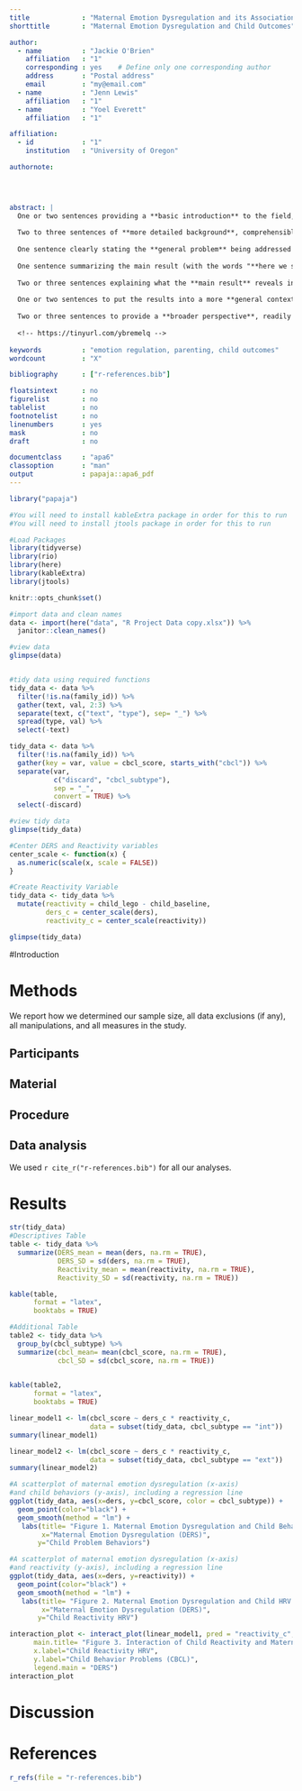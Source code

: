 ```yaml
---
title             : "Maternal Emotion Dysregulation and its Association with Child Internalizing and     Externalizing Behaviors and Heart Rate Variability"
shorttitle        : "Maternal Emotion Dysregulation and Child Outcomes"

author: 
  - name          : "Jackie O'Brien"
    affiliation   : "1"
    corresponding : yes    # Define only one corresponding author
    address       : "Postal address"
    email         : "my@email.com"
  - name          : "Jenn Lewis"
    affiliation   : "1"
  - name          : "Yoel Everett"
    affiliation   : "1"

affiliation:
  - id            : "1"
    institution   : "University of Oregon"

authornote: 
  



abstract: |
  One or two sentences providing a **basic introduction** to the field,  comprehensible to a scientist in any discipline.
  
  Two to three sentences of **more detailed background**, comprehensible  to scientists in related disciplines.
  
  One sentence clearly stating the **general problem** being addressed by  this particular study.
  
  One sentence summarizing the main result (with the words "**here we show**" or their equivalent).
  
  Two or three sentences explaining what the **main result** reveals in direct comparison to what was thought to be the case previously, or how the  main result adds to previous knowledge.
  
  One or two sentences to put the results into a more **general context**.
  
  Two or three sentences to provide a **broader perspective**, readily comprehensible to a scientist in any discipline.
  
  <!-- https://tinyurl.com/ybremelq -->
  
keywords          : "emotion regulation, parenting, child outcomes"
wordcount         : "X"

bibliography      : ["r-references.bib"]

floatsintext      : no
figurelist        : no
tablelist         : no
footnotelist      : no
linenumbers       : yes
mask              : no
draft             : no

documentclass     : "apa6"
classoption       : "man"
output            : papaja::apa6_pdf
---
```


```r
library("papaja")

#You will need to install kableExtra package in order for this to run
#You will need to install jtools package in order for this to run

#Load Packages
library(tidyverse)
library(rio)
library(here)
library(kableExtra)
library(jtools)

knitr::opts_chunk$set()
```

```r
#import data and clean names
data <- import(here("data", "R Project Data copy.xlsx")) %>%
  janitor::clean_names()

#view data
glimpse(data)


#tidy data using required functions
tidy_data <- data %>%
  filter(!is.na(family_id)) %>%
  gather(text, val, 2:3) %>%
  separate(text, c("text", "type"), sep= "_") %>%
  spread(type, val) %>%
  select(-text)

tidy_data <- data %>%
  filter(!is.na(family_id)) %>%
  gather(key = var, value = cbcl_score, starts_with("cbcl")) %>% 
  separate(var, 
           c("discard", "cbcl_subtype"), 
           sep = "_",
           convert = TRUE) %>%
  select(-discard) 

#view tidy data
glimpse(tidy_data)

#Center DERS and Reactivity variables
center_scale <- function(x) {
  as.numeric(scale(x, scale = FALSE))
}

#Create Reactivity Variable
tidy_data <- tidy_data %>% 
  mutate(reactivity = child_lego - child_baseline, 
         ders_c = center_scale(ders), 
         reactivity_c = center_scale(reactivity))

glimpse(tidy_data)
```

#Introduction

# Methods
We report how we determined our sample size, all data exclusions (if any), all manipulations, and all measures in the study. <!-- 21-word solution (Simmons, Nelson & Simonsohn, 2012; retrieved from http://ssrn.com/abstract=2160588) -->

## Participants

## Material

## Procedure

## Data analysis
We used `r cite_r("r-references.bib")` for all our analyses.

# Results

```r
str(tidy_data)
#Descriptives Table
table <- tidy_data %>%
  summarize(DERS_mean = mean(ders, na.rm = TRUE), 
            DERS_SD = sd(ders, na.rm = TRUE), 
            Reactivity_mean = mean(reactivity, na.rm = TRUE), 
            Reactivity_SD = sd(reactivity, na.rm = TRUE))

kable(table, 
      format = "latex",
      booktabs = TRUE)

#Additional Table
table2 <- tidy_data %>%
  group_by(cbcl_subtype) %>%
  summarize(cbcl_mean= mean(cbcl_score, na.rm = TRUE), 
            cbcl_SD = sd(cbcl_score, na.rm = TRUE))
  

kable(table2, 
      format = "latex",
      booktabs = TRUE)

```

```r
linear_model1 <- lm(cbcl_score ~ ders_c * reactivity_c, 
                    data = subset(tidy_data, cbcl_subtype == "int"))
summary(linear_model1)

linear_model2 <- lm(cbcl_score ~ ders_c * reactivity_c, 
                    data = subset(tidy_data, cbcl_subtype == "ext"))
summary(linear_model2)

```

```r
#A scatterplot of maternal emotion dysregulation (x-axis)
#and child behaviors (y-axis), including a regression line 
ggplot(tidy_data, aes(x=ders, y=cbcl_score, color = cbcl_subtype)) +
  geom_point(color="black") +
  geom_smooth(method = "lm") +
   labs(title= "Figure 1. Maternal Emotion Dysregulation and Child Behaviors", 
        x="Maternal Emotion Dysregulation (DERS)",
       y="Child Problem Behaviors")

#A scatterplot of maternal emotion dysregulation (x-axis)
#and reactivity (y-axis), including a regression line 
ggplot(tidy_data, aes(x=ders, y=reactivity)) +
  geom_point(color="black") +
  geom_smooth(method = "lm") +
   labs(title= "Figure 2. Maternal Emotion Dysregulation and Child HRV Reactivity",
        x="Maternal Emotion Dysregulation (DERS)",
       y="Child Reactivity HRV")

interaction_plot <- interact_plot(linear_model1, pred = "reactivity_c", modx = "ders_c", centered = "none", 
      main.title= "Figure 3. Interaction of Child Reactivity and Maternal Emotion Dysregulation Predicting Child Behavior Problems",
      x.label="Child Reactivity HRV",
      y.label="Child Behavior Problems (CBCL)",
      legend.main = "DERS")
interaction_plot
```



# Discussion


\newpage

# References
```r
r_refs(file = "r-references.bib")
```

\begingroup
\setlength{\parindent}{-0.5in}
\setlength{\leftskip}{0.5in}

<div id = "refs"></div>
\endgroup
